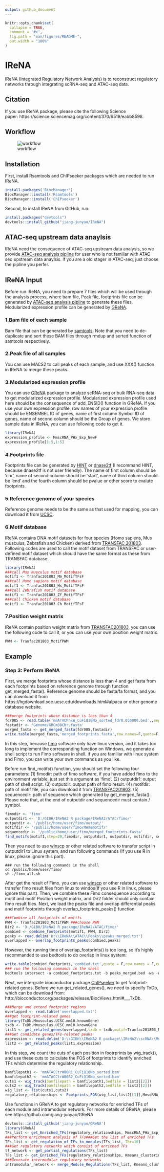 ```yaml
---
output: github_document
---
```


<!-- README.md is generated from README.Rmd. Please edit that file -->

```r
knitr::opts_chunk$set(
  collapse = TRUE,
  comment = "#>",
  fig.path = "man/figures/README-",
  out.width = "100%"
)
```

# IReNA

<!-- badges: start -->
<!-- badges: end -->

IReNA (Integrated Regulatory Network Analysis) is to reconstruct regulatory networks through integrating scRNA-seq and ATAC-seq data.

## Citation
If you use IReNA package, please cite the following Science paper: https://science.sciencemag.org/content/370/6519/eabb8598.

## Workflow
![workflow](workflow.png)

## Installation

First, install Rsamtools and ChIPseeker packages which are needed to run IReNA.
```r
install.packages('BiocManager')
BiocManager::install('Rsamtools')
BiocManager::install('ChIPseeker')
```

Second, to install IReNA from GitHub, run:
```r
install.packages("devtools")
devtools::install_github("jiang-junyao/IReNA")
```
## ATAC-seq upstream data anaylsis
IReNA need the consequence of ATAC-seq upstream data analysis, so we provide [ATAC-seq analysis pipline](https://github.com/jiang-junyao/ATAC-seq-pipline) for user who is not familiar with ATAC-seq upstream data anaylsis. If you are a old stager in ATAC-seq, just choose the pipline you perfer.

## IReNA Input
Before run IReNA, you need to prepare 7 files which will be used through the analysis process, where bam file, Peak file, footprints file can be generated by [ATAC-seq analysis pipline](https://github.com/jiang-junyao/ATAC-seq-pipline) to generate these files, Modularized expression profile can be generated by [GReNA](https://github.com/jiang-junyao/GReNA).

### 1.Bam file of each sample
Bam file that can be generated by [samtools](http://www.htslib.org/). Note that you need to de-duplicate and sort these BAM files through rmdup and sorted function of samtools respectively.

### 2.Peak file of all samples
You can use MACS2 to call peaks of each sample, and use XXX() function in IReNA to merge these peaks.

### 3.Modularized expression profile

You can use [GReNA](https://github.com/jiang-junyao/GReNA) package to analyze scRNA-seq or bulk RNA-seq data to get modularized expression profile. Modularized expression profile used here should be the consequence of add_ENSID() function in GReNA. If you use your own expression profile, row names of your expression profile should be ENSEMBEL ID of genes, name of first column Symbol ID of genes, name of second column should be the Group of genes.  We store sample data in IReNA, you can use following code to get it.
```r
library(IReNA)
expression_profile <- MmscRNA_PHx_Exp_NewF
expression_profile[1:5,1:5]
```
### 4.Footprints file
Footprints file can be generated by [HINT](http://www.regulatory-genomics.org/hint/introduction/) or [dnase2tf](https://github.com/jiang-junyao/dnase2tf) (I recommand HINT, because dnase2tf is not user friendly). The name of first column should be 'chr', name of second column should be 'start', name of third column should be 'end' and the fourth column should be pvalue or other score to evalute footprints.

### 5.Reference genome of your species
Reference genome needs to be the same as that used for mapping, you can download it from [UCSC](https://hgdownload.soe.ucsc.edu/downloads.html).

### 6.Motif database
IReNA contains DNA motif datasets for four species (Homo sapiens, Mus musculus, Zebrafish and Chicken) derived from [TRANSFAC 201803](https://genexplain.com/transfac/). Following codes are used to call  the motif dataset from TRANSFAC or  user-defined motif dataset which should have the same format as these from TRANSFAC database.
```r
library(IReNA)
###call Mus musculus motif database
motif1 <- Tranfac201803_Mm_MotifTFsF
###call Homo sapiens motif database
motif1 <- Tranfac201803_Hs_MotifTFsF
###call Zebrafish motif database
motif1 <- Tranfac201803_Zf_MotifTFsF
###call Chicken motif database
motif1 <- Tranfac201803_Ch_MotifTFsF
```

### 7.Position weight matrix
IReNA contain position weight matrix from [TRANSFAC201803](https://genexplain.com/transfac/), you can use the following code to call it, or you can use your own position weight matrix.
```r
PWM <- Tranfac201803_MotifPWM
```

## Example

### Step 3: Perform IReNA
First, we merge footprints whose distance is less than 4 and get fasta from each footprints based on reference genome through function get_merged_fasta(). Reference genome should be fasta/fa format, and you can download it from https://hgdownload.soe.ucsc.edu/downloads.html#alpaca or other genome database website.
```r
###merge footprints whose distance is less than 4
fdr005 <- read.table('mmATACPhxW_CuFiQ10No_sorted_fdr0.050000.bed',,sep='\t',header = T)
fastadir <- 'Genome/GRCm38Chr.fasta' 
merged_fasta <- get_merged_fasta(fdr005,fastadir)
write.table(merged_fasta,'merged_footprints.fasta',row.names=F,quote=F)
```
In this step, because [fimo](https://meme-suite.org/meme/doc/fimo.html) software only have linux version, and it takes too long to implement the corresponding function on Windows, we generate a shell script to run Fimo software in shell. If you are familiar with linux system and Fimo, you can write your own commands as you like.

Before run find_motifs() function, you should set the following four parameters: (1) fimodir: path of fimo software, if you have added fimo to the environment variable, just set this argument as 'fimo'. (2) outputdir1: output path of shell script. (3) outputdir: output path of fimo result. (4) motifdir: path of motif file, you can download it from [TRANSFAC201803](https://genexplain.com/transfac/). (5) sequencedir: path of sequence which generated by get_merged_fasta(). Please note that, at the end of outputdir and sequencedir must contain / symbol.


```r
fimodir <- 'fimo'
outputdir1 <- 'D:/GIBH/IReNA2 R package/IReNA2/ATAC/fimo/'
outputdir <- '/public/home/user/fimo/output/'
motifdir <- '/public/home/user/fimo/Mememotif/'
sequencedir <- '/public/home/user/fimo/merged_footprints.fasta'
find_motifs(motif1,step=20,fimodir, outputdir1, outputdir, motifdir, sequencedir)
```
Then you need to use [winscp](https://winscp.net/eng/download.php) or other related software to transfer script in outputdir1 to Linux system, and run following commands (If you use R in linux, please ignore this part).
```
### run the following commands in the shell
cd /public/home/user/fimo/
sh ./fimo_all.sh
```
After get the result of Fimo, you can use [winscp](https://winscp.net/eng/download.php) or other related software to transfer fimo result files from linux to windos(If you use R in linux, please ignore this part). Then, we combine these Fimo consequence according to motif and motif Position weight matrix, and Dir2 folder should only contain fimo result files. Next, we load the peaks file and overlap differential peaks and motif footprints through overlap_footprints_peaks() function
```r
###Combine all footprints of motifs
PWM <- Tranfac201803_MotifPWM ###choose PWM
Dir2 <- 'D:/GIBH/IReNA2 R package/IReNA2/ATAC/fimo/'
combied <- combine_footprints(motif1, PWM, Dir2)
peaks <- read.delim('D:\\IReNA\\ATAC\\Peaks\\peaks_merged.txt')
overlapped <- overlap_footprints_peaks(combied,peaks)
```
However, the running time of overlap_footprints() is too long, so it's highly recommanded to use bedtools to do overlap in linux system:
```r
write.table(combied_footprints,'combied.txt',quote = F,row.names = F,col.names = F,sep = '\t')
### run the following commands in the shell
bedtools intersect -a combied_footprints.txt -b peaks_merged.bed -wa -wb > overlappd.txt
```
Next, we intergrate bioconductor package [ChIPseeker](https://bioconductor.org/packages/release/bioc/vignettes/ChIPseeker/inst/doc/ChIPseeker.html) to get footprint-related genes. Before we run get_related_genes(), we need to specify TxDb, which can be download from: http://bioconductor.org/packages/release/BiocViews.html#___TxDb.
```r
###Merge and extend footprint regions
overlapped <- read.table('overlapped.txt')
###get footprint-related genes
library(TxDb.Mmusculus.UCSC.mm10.knownGene)
txdb <- TxDb.Mmusculus.UCSC.mm10.knownGene
list1 <- get_related_genes(overlapped,txdb = txdb,motif=Tranfac201803_Mm_MotifTFsF,Species = 'Mm')
###Get candidate genes/TFs-related peaks
expression <- read.delim('D:\\GIBH\\IReNA2 R package\\IReNA2\\scRNA\\MmscRNA_PHx_Exp_NewF.txt')
list2 <- get_related_peaks(list1,expression)
```
In this step, we count the cuts of each position in footrprints by wig_track(), and use these cuts to calculate the FOS of footprints to identify enriched TFs which determine the regulatory relationship.
```r
bamfilepath1 <- 'mmATACCtrW00R1_CuFiQ10No_sorted.bam'
bamfilepath2 <- 'mmATACCtrW00R2_CuFiQ10No_sorted.bam'
cuts1 <- wig_track(bamfilepath = bamfilepath1,bedfile = list2[[2]])
cuts2 <- wig_track(bamfilepath = bamfilepath2,bedfile = list2[[2]])
wig_list <- list(cuts1,cuts2)
regulatory_relationships <- Footprints_FOS(wig_list,list2[[1]],MmscRNA_PHx_Exp_NewF)
```
Use functions in GReNA to get regulatory networks for enriched TFs of each module and intramodular network. For more details of GReNA, please see https://github.com/jiang-junyao/GReNA

```r
devtools::install_github('jiang-junyao/GReNA')
library(GReNA)
TFs_list <- get_Enriched_TFs(regulatory_relationships, MmscRNA_PHx_Exp_NewF, TFFdrThr1=2)
###Perform enrichment analysis of TFs###Get the list of enriched TFs 
TFs_list <- get_regulation_of_TFs_to_modules(TFs_list, Thr=10)
###Get regulatory networks which consist of enriched TFs
tf_network <- get_partial_regulations(TFs_list)
TFs_list <- get_Enriched_TFs(regulatory_relationships, Kmeans_clustering_ENS, TFFdrThr1=2)
###Generate intermodular regulatory networks
intramodular_network <- merge_Module_Regulations(TFs_list, Kmeans_clustering, ModuleThr1=0.05)
```


